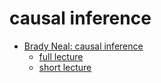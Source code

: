 # causal inference

- [Brady Neal: causal inference](https://www.bradyneal.com/causal-inference-course)
  - [full lecture](https://www.youtube.com/playlist?list=PLoazKTcS0RzZ1SUgeOgc6SWt51gfT80N0)
  - [short lecture](https://www.youtube.com/playlist?list=PLoazKTcS0Rzb6bb9L508cyJ1z-U9iWkA0)